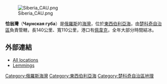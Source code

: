 [[Image:Siberia_CAU.png|thumb]]

'''恰翁灣'''（'''Чаунская губа'''）是[[俄羅斯|俄羅斯]]的[[海灣|海灣]]，位於[[東西伯利亞海|東西伯利亞海]]，由[[楚科奇自治區|楚科奇自治區]]負責管轄，長140公里、寬110公里，港口有[[佩韋克|佩韋克]]，全年大部分時間結冰。

==外部連結==
*[http://worldmaps.web.infoseek.co.jp/russia_guide.htm All locations] {{Wayback|url=http://worldmaps.web.infoseek.co.jp/russia_guide.htm |date=20080109202105 }}
*[http://www.springerlink.com/index/QWW37668786X133M.pdf Lemmings]{{Dead link|date=2020年2月 |bot=InternetArchiveBot |fix-attempted=yes }}

{{coord|69|21|N|169|46|E|display=title}}

{{DEFAULTSORT:Чаунская}}
[[Category:俄羅斯海灣|Category:俄羅斯海灣]]
[[Category:東西伯利亞海|Category:東西伯利亞海]]
[[Category:楚科奇自治區地理|Category:楚科奇自治區地理]]

{{Russia-geo-stub}}